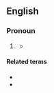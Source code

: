 ==English==

===Pronoun===
{{en-pron}}

# {{lb|en|nonstandard|or|dialectal}} {{alternative form of|en|yourself}}
#* {{quote-book|en|author=Kerry Greenwood|authorlink=Kerry Greenwood|title=Murder and Mendelssohn|location=Sydney|publisher=Allen and Unwin|year=2016|page=303|passage='You daft great gowk, puttin' '''yerself''' in the way of harm after all this time out of a war.'}}

====Related terms====
* {{l|en|yer}}
* {{l|en|yerselves}}